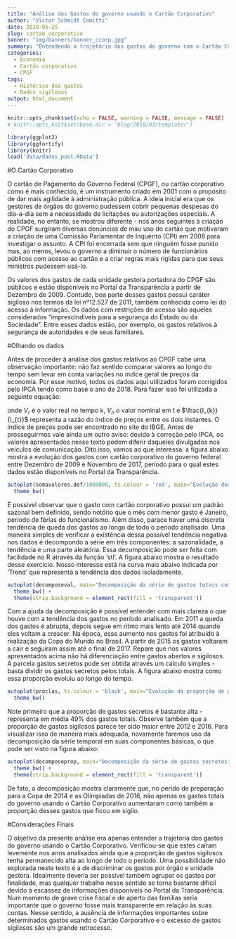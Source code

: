 ```yaml
---
title: "Análise dos Gastos do governo usando o Cartão Corporativo"
author: "Victor Schmidt Comitti"
date: 2018-05-25
slug: cartao_corporativo
banner: "img/banners/banner_ccorp.jpg"
summary: "Entendendo a trajetória dos gastos do governo com o Cartão Corporativo."
categories:
  - Economia
  - Cartão corporativo
  - CPGF
tags:
  - Histórico dos gastos
  - Dados sigilosos
output: html_document
---
```

  
```r
knitr::opts_chunk$set(echo = FALSE, warning = FALSE, message = FALSE)
# knitr::opts_knit$set(base.dir = 'blog/2018/03/template/')
```


```r
library(ggplot2)
library(ggfortify)
library(knitr)
load('data/dados_post.RData')
```

#O Cartão Corporativo

O cartão de Pagamento do Governo Federal (CPGF), ou cartão corporativo como é mais conhecido, é um instrumento criado em 2001 com o propósito de dar mais agilidade à administração pública. A ideia inicial era que os gestores de órgãos do governo pudessem cobrir pequenas despesas do dia-a-dia sem a necessidade de licitações ou autorizações especiais. A realidade, no entanto, se mostrou diferente - nos anos seguintes à criação do CPGF surgiram diversas denúncias de mau uso do cartão que motivaram a criação de uma Comissão Parlamentar de Inquérito (CPI) em 2008 para investigar o assunto. A CPI foi encerrada sem que ninguém fosse punido mas, ao menos, levou o governo a diminuir o número de funcionários públicos com acesso ao cartão e a criar regras mais rígidas para que seus ministros pudessem usá-lo.

Os valores dos gastos de cada unidade gestora portadora do CPGF são públicos e estão disponíveis no Portal da Transparência a partir de Dezembro de 2009. Contudo, boa parte desses gastos possui caráter sigiloso nos termos da lei nº12.527 de 2011, também conhecida como lei do acesso à informação. Os dados com restrições de acesso são aqueles considerados "imprescindíveis para a segurança do Estado ou da Sociedade". Entre esses dados estão, por exemplo, os gastos relativos à segurança de autoridades e de seus familiares.

#Olhando os dados

Antes de proceder à análise dos gastos relativos ao CPGF cabe uma observação importante: não faz sentido comparar valores ao longo do tempo sem levar em conta variações no índice geral de preços da economia. Por esse motivo, todos os dados aqui utilizados foram corrigidos pelo IPCA tendo como base o ano de 2018. Para fazer isso foi utilizada a seguinte equação:

\begin{equation}
V_{r}=V_{n}\frac{I_{k}}{I_{t}},
\end{equation}

onde $V_{r}$ é o valor real no tempo k, $V_{n}$ o valor nominal em t e $\frac{I_{k}}{I_{t}}$ representa a razão do índice de preços entre os dois instantes. O índice de preços pode ser encontrado no site do IBGE. Antes de prosseguirmos vale ainda um outro aviso: devido à correção pelo IPCA, os valores apresentados nesse texto podem diferir daqueles divulgados nos veículos de comunicação. Dito isso, vamos ao que interessa: a figura abaixo mostra a evolução dos gastos com cartão corporativo do governo federal entre Dezembro de 2009 e Novembro de 2017, período para o qual estes dados estão disponíveis no Portal da Transparência.

```r
autoplot(somavalores.def/1000000, ts.colour = 'red', main="Evolução dos gastos com Cartão Corporativo do Governo", ylab="R$ Milhões") + 
  theme_bw()
```

É possível observar que o gasto com cartão corporativo possui um padrão sazonal bem definido, sendo notório que o mês com menor gasto é Janeiro, período de férias do funcionalismo. Além disso, parace haver uma discreta tendência de queda dos gastos ao longo de todo o período analisado. Uma maneira simples de verificar a existência dessa possível tendência negativa nos dados é decompondo a série em três componentes: a sazonalidade, a tendência e uma parte aleatória. Essa decomposição pode ser feita com facilidade no R através da função 'stl'. A figura abaixo mostra o resultado desse exercício. Nosso interesse está na curva mais abaixo indicada por 'Trend' que representa a tendência dos dados isoladamente.

```r
autoplot(decomposeval, main="Decomposição da série de gastos totais com o Cartão Corporativo") +
  theme_bw() +
  theme(strip.background = element_rect(fill = 'transparent'))
```


Com a ajuda da decomposição é possível entender com mais clareza o que houve com a tendência dos gastos no período analisado. Em 2011 a queda dos gastos é abrupta, depois segue em ritmo mais lento até 2014 quando eles voltam a crescer. Na época, esse aumento nos gastos foi atribuído à realização da Copa do Mundo no Brasil. A partir de 2015 os gastos voltaram a cair e seguiram assim até o final de 2017. Repare que nos valores apresentados acima não há diferenciação entre gastos abertos e sigilosos. A parcela  gastos secretos pode ser obtida através um cálculo simples - basta dividir os gastos secretos pelos totais. A figura abaixo mostra como essa proporção evoluiu ao longo do tempo.


```r
autoplot(proclas, ts.colour = 'black', main="Evolução da proporção de gastos secretos com Cartão Corporativo do Governo") +
  theme_bw()
```


Note primeiro que a proporção de gastos secretos é bastante alta - representa em média 49% dos gastos totais. Observe também que a proporção de gastos sigilosos parece ter sido maior entre 2012 e 2016. Para visualizar isso de maneira mais adequada, novamente faremos uso da decomposição da série temporal em suas componentes básicas, o que pode ser visto na figura abaixo:

```r
autoplot(decomposeprop, main="Decomposição da série de gastos secretos") +
  theme_bw() +
  theme(strip.background = element_rect(fill = 'transparent'))

```

De fato, a decomposição mostra claramente que, no perído de preparação para a Copa de 2014 e as Olímpiadas de 2016, não apenas os gastos totais do governo usando o Cartão Corporativo aumentaram como também a proporção desses gastos que ficou em sigilo.

#Considerações Finais

O objetivo da presente análise era apenas entender a trajetória dos gastos do governo usando o Cartão Corporativo. Verificou-se que estes caíram levemente nos anos analisados ainda que a proporção de gastos sigilosos tenha permanecido alta ao longo de todo o período. Uma possibilidade não explorada neste texto é a de discriminar os gastos por órgão e unidade gestora. Idealmente deveria ser possível também agrupar os gastos por finalidade, mas qualquer trabalho nesse sentido se torna bastante difícil devido à escassez de informações disponíveis no Portal da Transparência. Num momento de grave crise fiscal e de aperto das famílias seria importante que o governo fosse mais transparente em relação às suas contas. Nesse sentido, a ausência de informações importantes sobre determinados gastos usando o Cartão Corporativo e o excesso de gastos sigilosos são um grande retrocesso.

 